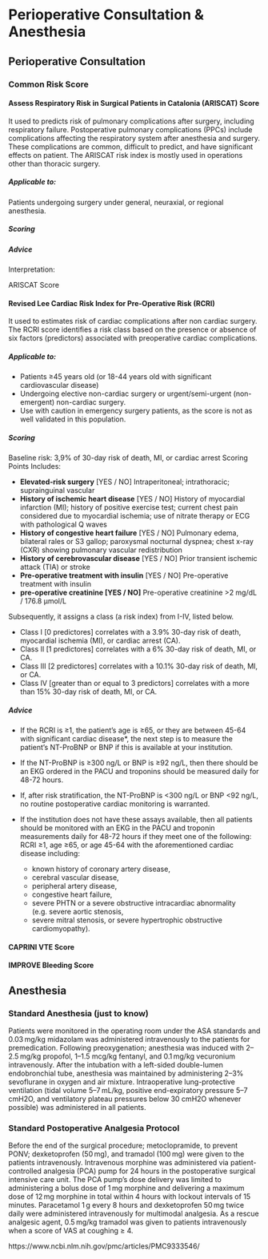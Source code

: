 # Perioperative Consultation & Anesthesia

## Perioperative Consultation

### Common Risk Score

#### Assess Respiratory Risk in Surgical Patients in Catalonia (ARISCAT) Score

It used to predicts risk of pulmonary complications after surgery, including respiratory failure. Postoperative pulmonary complications (PPCs) include complications affecting the respiratory system after anesthesia and surgery. These complications are common, difficult to predict, and have significant effects on patient. The ARISCAT risk index is mostly used in operations other than thoracic surgery.

##### Applicable to:
Patients undergoing surgery under general, neuraxial, or regional anesthesia.

##### Scoring

##### Advice

Interpretation:

ARISCAT Score

#### Revised Lee Cardiac Risk Index for Pre-Operative Risk (RCRI)

It used to estimates risk of cardiac complications after non cardiac surgery.
The RCRI score identifies a risk class based on the presence or absence of six factors (predictors) associated with preoperative cardiac complications.

##### Applicable to:
- Patients ≥45 years old (or 18-44 years old with significant cardiovascular disease)
- Undergoing elective non-cardiac surgery or urgent/semi-urgent (non-emergent) non-cardiac surgery.
- Use with caution in emergency surgery patients, as the score is not as well validated in this population.

##### Scoring
Baseline risk: 3,9% of 30-day risk of death, MI, or cardiac arrest
Scoring Points Includes: 

- **Elevated-risk surgery** [YES / NO]
    Intraperitoneal; intrathoracic; suprainguinal vascular
- **History of ischemic heart disease** [YES / NO]
    History of myocardial infarction (MI); history of positive exercise test; current chest pain considered due to myocardial ischemia; use of nitrate therapy or ECG with pathological Q waves
- **History of congestive heart failure** [YES / NO]
    Pulmonary edema, bilateral rales or S3 gallop; paroxysmal nocturnal dyspnea; chest x-ray (CXR) showing pulmonary vascular redistribution
- **History of cerebrovascular disease** [YES / NO]
    Prior transient ischemic attack (TIA) or stroke
- **Pre-operative treatment with insulin** [YES / NO]
    Pre-operative treatment with insulin
- **pre-operative creatinine [YES / NO]**
    Pre-operative creatinine >2 mg/dL / 176.8 µmol/L
    
Subsequently, it assigns a class (a risk index) from I-IV, listed below.

- Class I [0 predictores] correlates with a 3.9% 30-day risk of death, myocardial ischemia (MI), or cardiac arrest (CA). 
- Class II [1 predictores] correlates with a 6% 30-day risk of death, MI, or CA. 
- Class III [2 predictores] correlates with a 10.1% 30-day risk of death, MI, or CA. 
-  Class IV [greater than or equal to 3 predictors] correlates with a more than 15% 30-day risk of death, MI, or CA.

##### Advice

- If the RCRI is ≥1, the patient’s age is ≥65, or they are between 45-64 with significant cardiac disease*, the next step is to measure the patient’s NT-ProBNP or BNP if this is available at your institution.

- If the NT-ProBNP is ≥300 ng/L or BNP is ≥92 ng/L, then there should be an EKG ordered in the PACU and troponins should be measured daily for 48-72 hours.

- If, after risk stratification, the NT-ProBNP is <300 ng/L or BNP <92 ng/L, no routine postoperative cardiac monitoring is warranted.

- If the institution does not have these assays available, then all patients should be monitored with an EKG in the PACU and troponin measurements daily for 48-72 hours if they meet one of the following: RCRI ≥1, age ≥65, or age 45-64 with the aforementioned cardiac disease including: 
    - known history of coronary artery disease, 
    - cerebral vascular disease, 
    - peripheral artery disease, 
    - congestive heart failure, 
    - severe PHTN or a severe obstructive intracardiac abnormality (e.g. severe aortic stenosis, 
    - severe mitral stenosis, or severe hypertrophic obstructive cardiomyopathy).


#### CAPRINI VTE Score

#### IMPROVE Bleeding Score

## Anesthesia

### Standard Anesthesia (just to know)

Patients were monitored in the operating room under the ASA standards and 0.03 mg/kg midazolam was administered intravenously to the patients for premedication. Following preoxygenation; anesthesia was induced with 2–2.5 mg/kg propofol, 1–1.5 mcg/kg fentanyl, and 0.1 mg/kg vecuronium intravenously. After the intubation with a left-sided double-lumen endobronchial tube, anesthesia was maintained by administering 2–3% sevoflurane in oxygen and air mixture. Intraoperative lung-protective ventilation (tidal volume 5–7 mL/kg, positive end-expiratory pressure 5–7 cmH2O, and ventilatory plateau pressures below 30 cmH2O whenever possible) was administered in all patients.

### Standard Postoperative Analgesia Protocol

Before the end of the surgical procedure; metoclopramide, to prevent PONV; dexketoprofen (50 mg), and tramadol (100 mg) were given to the patients intravenously. Intravenous morphine was administered via patient-controlled analgesia (PCA) pump for 24 hours in the postoperative surgical intensive care unit. The PCA pump’s dose delivery was limited to administering a bolus dose of 1 mg morphine and delivering a maximum dose of 12 mg morphine in total within 4 hours with lockout intervals of 15 minutes. Paracetamol 1 g every 8 hours and dexketoprofen 50 mg twice daily were administered intravenously for multimodal analgesia. As a rescue analgesic agent, 0.5 mg/kg tramadol was given to patients intravenously when a score of VAS at coughing ≥ 4.

https://www.ncbi.nlm.nih.gov/pmc/articles/PMC9333546/